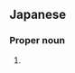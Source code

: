 ==Japanese==
{{ja-kanjitab|かず|のり}}

===Proper noun===
{{ja-pos|proper|かずのり}}

# {{given name|male|lang=ja|sort=かずのり}}